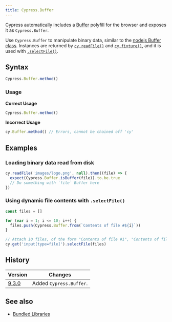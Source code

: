 ```yaml
---
title: Cypress.Buffer
---
```


Cypress automatically includes a [Buffer](https://github.com/feross/buffer)
polyfill for the browser and exposes it as `Cypress.Buffer`.

Use `Cypress.Buffer` to manipulate binary data, similar to the
[nodejs Buffer class](https://nodejs.org/api/buffer.html). Instances are
returned by [`cy.readFile()`](/api/commands/readfile) and
[`cy.fixture()`](/api/commands/fixture), and it is used with
[`.selectFile()`](/api/commands/selectfile).

## Syntax

```javascript
Cypress.Buffer.method()
```

### Usage

**<Icon name="check-circle" color="green" /> Correct Usage**

```javascript
Cypress.Buffer.method()
```

**<Icon name="exclamation-triangle" color="red" /> Incorrect Usage**

```javascript
cy.Buffer.method() // Errors, cannot be chained off 'cy'
```

## Examples

### Loading binary data read from disk

```javascript
cy.readFile('images/logo.png', null).then((file) => {
  expect(Cypress.Buffer.isBuffer(file)).to.be.true
  // Do something with `file` Buffer here
})
```

### Using dynamic file contents with `.selectFile()`

```javascript
const files = []

for (var i = 1; i <= 10; i++) {
  files.push(Cypress.Buffer.from(`Contents of file #${i}`))
}

// Attach 10 files, of the form "Contents of file #1", "Contents of file #2", etc.
cy.get('input[type=file]').selectFile(files)
```

## History

| Version                               | Changes                 |
| ------------------------------------- | ----------------------- |
| [9.3.0](/guides/references/changelog) | Added `Cypress.Buffer`. |

## See also

- [Bundled Libraries](/guides/references/bundled-libraries)
